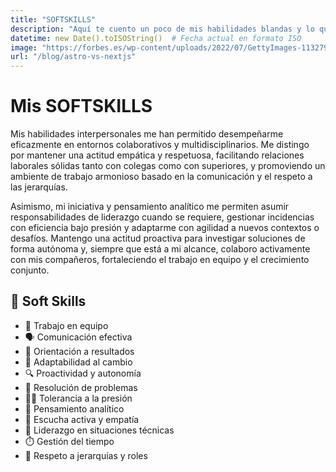 ```yaml
---
title: "SOFTSKILLS"
description: "Aquí te cuento un poco de mis habilidades blandas y lo que yo puedo ofrecerte."
datetime: new Date().toISOString()  # Fecha actual en formato ISO
image: "https://forbes.es/wp-content/uploads/2022/07/GettyImages-1132795794-1.jpg"
url: "/blog/astro-vs-nextjs"
---
```


# Mis SOFTSKILLS

Mis habilidades interpersonales me han permitido desempeñarme eficazmente en entornos colaborativos y multidisciplinarios. Me distingo por mantener una actitud empática y respetuosa, facilitando relaciones laborales sólidas tanto con colegas como con superiores, y promoviendo un ambiente de trabajo armonioso basado en la comunicación y el respeto a las jerarquías.

Asimismo, mi iniciativa y pensamiento analítico me permiten asumir responsabilidades de liderazgo cuando se requiere, gestionar incidencias con eficiencia bajo presión y adaptarme con agilidad a nuevos contextos o desafíos. Mantengo una actitud proactiva para investigar soluciones de forma autónoma y, siempre que está a mi alcance, colaboro activamente con mis compañeros, fortaleciendo el trabajo en equipo y el crecimiento conjunto.


## 🧠 Soft Skills

- 🤝 Trabajo en equipo
- 🗣️ Comunicación efectiva
- 🎯 Orientación a resultados
- 🔄 Adaptabilidad al cambio
- 🔍 Proactividad y autonomía
- 🧩 Resolución de problemas
- 🧘‍♂️ Tolerancia a la presión
- 🧠 Pensamiento analítico
- 💬 Escucha activa y empatía
- 👥 Liderazgo en situaciones técnicas
- ⏱️ Gestión del tiempo
- 🧭 Respeto a jerarquías y roles
